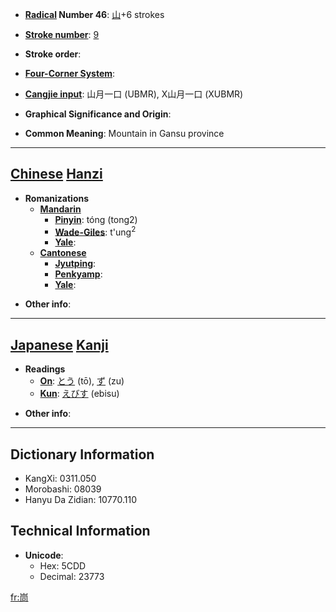 * '''[[Wiktionary:Chinese radical index| Radical]] Number 46''': [[Wiktionary:Chinese radical index 山|山]]+6 strokes

* '''[[Wiktionary:Chinese total strokes index|Stroke number]]''': [[Wiktionary:Chinese total strokes index 9|9]]

* '''Stroke order''': 

* '''[[Wiktionary:Chinese four corner index|Four-Corner System]]''': 

* '''[[Wiktionary:Chinese Cangjie index|Cangjie input]]''': 山月一口 (UBMR), X山月一口 (XUBMR)

* '''Graphical Significance and Origin''': 

* '''Common Meaning''': Mountain in Gansu province

----

== [[Chinese]] [[Hanzi]] ==

* '''Romanizations'''
** '''[[Mandarin]]'''
*** '''[[Pinyin]]''': tóng (tong2)
*** '''[[Wade-Giles]]''': t'ung<sup>2</sup>
*** '''[[Yale]]''': 
** '''[[Cantonese]]'''
*** '''[[Jyutping]]''':
*** '''[[Penkyamp]]''': 
*** '''[[Yale]]''': 

* '''Other info''': 

----

== [[Japanese]] [[Kanji]] ==

* '''Readings'''
** '''[[On]]''': [[とう]] (tō), [[ず]] (zu)
** '''[[Kun]]''': [[えびす]] (ebisu)

* '''Other info''':  

----

== Dictionary Information ==

* KangXi: 0311.050
* Morobashi: 08039
* Hanyu Da Zidian: 10770.110

== Technical Information ==

* '''Unicode''':
** Hex: 5CDD
** Decimal: 23773

[[fr:峝]]